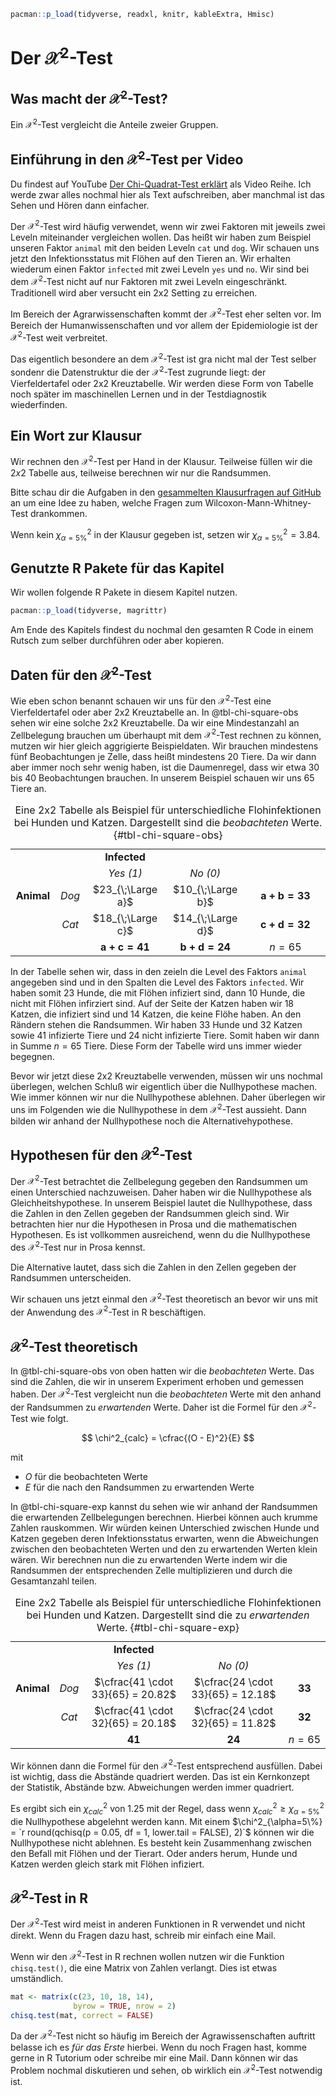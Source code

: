 ```r
pacman::p_load(tidyverse, readxl, knitr, kableExtra, Hmisc)
```

# Der $\mathcal{X}^2$-Test

::: callout-note
## Was macht der $\mathcal{X}^2$-Test?

Ein $\mathcal{X}^2$-Test vergleicht die Anteile zweier Gruppen.
:::

::: callout-tip
## Einführung in den $\mathcal{X}^2$-Test per Video

Du findest auf YouTube [Der Chi-Quadrat-Test erklärt](https://youtu.be/B6YNtxBsK3c) als Video Reihe. Ich werde zwar alles nochmal hier als Text aufschreiben, aber manchmal ist das Sehen und Hören dann einfacher.
:::

Der $\mathcal{X}^2$-Test wird häufig verwendet, wenn wir zwei Faktoren mit jeweils zwei Leveln miteinander vergleichen wollen. Das heißt wir haben zum Beispiel unseren Faktor `animal` mit den beiden Leveln `cat` und `dog`. Wir schauen uns jetzt den Infektionsstatus mit Flöhen auf den Tieren an. Wir erhalten wiederum einen Faktor `infected` mit zwei Leveln `yes` und `no`. Wir sind bei dem $\mathcal{X}^2$-Test nicht auf nur Faktoren mit zwei Leveln eingeschränkt. Traditionell wird aber versucht ein 2x2 Setting zu erreichen.

Im Bereich der Agrarwissenschaften kommt der $\mathcal{X}^2$-Test eher selten vor. Im Bereich der Humanwissenschaften und vor allem der Epidemiologie ist der $\mathcal{X}^2$-Test weit verbreitet.

Das eigentlich besondere an dem $\mathcal{X}^2$-Test ist gra nicht mal der Test selber sondenr die Datenstruktur die der $\mathcal{X}^2$-Test zugrunde liegt: der Vierfeldertafel oder 2x2 Kreuztabelle. Wir werden diese Form von Tabelle noch später im maschinellen Lernen und in der Testdiagnostik wiederfinden.

::: {.callout-caution collapse="true"}
## Ein Wort zur Klausur

Wir rechnen den $\mathcal{X}^2$-Test per Hand in der Klausur. Teilweise füllen wir die $2x2$ Tabelle aus, teilweise berechnen wir nur die Randsummen.

Bitte schau dir die Aufgaben in den [gesammelten Klausurfragen auf GitHub](https://github.com/jkruppa/teaching/tree/main/Klausur) an um eine Idee zu haben, welche Fragen zum Wilcoxon-Mann-Whitney-Test drankommen.

Wenn kein $\chi^2_{\alpha=5\%}$ in der Klausur gegeben ist, setzen wir $\chi^2_{\alpha=5\%} = 3.84$.
:::

## Genutzte R Pakete für das Kapitel

Wir wollen folgende R Pakete in diesem Kapitel nutzen.

```r
pacman::p_load(tidyverse, magrittr)
```

Am Ende des Kapitels findest du nochmal den gesamten R Code in einem Rutsch zum selber durchführen oder aber kopieren.

## Daten für den $\mathcal{X}^2$-Test

Wie eben schon benannt schauen wir uns für den $\mathcal{X}^2$-Test eine Vierfeldertafel oder aber 2x2 Kreuztabelle an. In @tbl-chi-square-obs sehen wir eine solche 2x2 Kreuztabelle. Da wir eine Mindestanzahl an Zellbelegung brauchen um überhaupt mit dem $\mathcal{X}^2$-Test rechnen zu können, mutzen wir hier gleich aggrigierte Beispieldaten. Wir brauchen mindestens fünf Beobachtungen je Zelle, dass heißt mindestens 20 Tiere. Da wir dann aber immer noch sehr wenig haben, ist die Daumenregel, dass wir etwa 30 bis 40 Beobachtungen brauchen. In unserem Beispiel schauen wir uns 65 Tiere an.

|            |       |                     |                     |                     |
|:----------:|:-----:|:-------------------:|:-------------------:|:-------------------:|
|            |       |    **Infected**     |                     |                     |
|            |       |      *Yes (1)*      |      *No (0)*       |                     |
| **Animal** | *Dog* |  $23_{\;\Large a}$  |  $10_{\;\Large b}$  | $\mathbf{a+b = 33}$ |
|            | *Cat* |  $18_{\;\Large c}$  |  $14_{\;\Large d}$  | $\mathbf{c+d = 32}$ |
|            |       | $\mathbf{a+c = 41}$ | $\mathbf{b+d = 24}$ |      $n = 65$       |

: Eine 2x2 Tabelle als Beispiel für unterschiedliche Flohinfektionen bei Hunden und Katzen. Dargestellt sind die *beobachteten* Werte. {#tbl-chi-square-obs}

In der Tabelle sehen wir, dass in den zeieln die Level des Faktors `animal` angegeben sind und in den Spalten die Level des Faktors `infected`. Wir haben somit $23$ Hunde, die mit Flöhen infiziert sind, dann $10$ Hunde, die nicht mit Flöhen infirziert sind. Auf der Seite der Katzen haben wir $18$ Katzen, die infiziert sind und $14$ Katzen, die keine Flöhe haben. An den Rändern stehen die Randsummen. Wir haben $33$ Hunde und $32$ Katzen sowie $41$ infizierte Tiere und $24$ nicht infizierte Tiere. Somit haben wir dann in Summe $n = 65$ Tiere. Diese Form der Tabelle wird uns immer wieder begegnen.

Bevor wir jetzt diese 2x2 Kreuztabelle verwenden, müssen wir uns nochmal überlegen, welchen Schluß wir eigentlich über die Nullhypothese machen. Wie immer können wir nur die Nullhypothese ablehnen. Daher überlegen wir uns im Folgenden wie die Nullhypothese in dem $\mathcal{X}^2$-Test aussieht. Dann bilden wir anhand der Nullhypothese noch die Alternativehypothese.

## Hypothesen für den $\mathcal{X}^2$-Test

Der $\mathcal{X}^2$-Test betrachtet die Zellbelegung gegeben den Randsummen um einen Unterschied nachzuweisen. Daher haben wir die Nullhypothese als Gleichheitshypothese. In unserem Beispiel lautet die Nullhypothese, dass die Zahlen in den Zellen gegeben der Randsummen gleich sind. Wir betrachten hier nur die Hypothesen in Prosa und die mathematischen Hypothesen. Es ist vollkommen ausreichend, wenn du die Nullhypothese des $\mathcal{X}^2$-Test nur in Prosa kennst.

```{=tex}
\begin{align*}
H_0: &\; \mbox{Zellbelegung sind gleichverteilt gegeben der Randsummen}\\
\end{align*}
```
Die Alternative lautet, dass sich die Zahlen in den Zellen gegeben der Randsummen unterscheiden.

```{=tex}
\begin{align*}
H_A: &\; \mbox{Zellbelegung sind nicht gleichverteilt gegeben der Randsummen}\\
\end{align*}
```
Wir schauen uns jetzt einmal den $\mathcal{X}^2$-Test theoretisch an bevor wir uns mit der Anwendung des $\mathcal{X}^2$-Test in R beschäftigen.

## $\mathcal{X}^2$-Test theoretisch

In @tbl-chi-square-obs von oben hatten wir die *beobachteten* Werte. Das sind die Zahlen, die wir in unserem Experiment erhoben und gemessen haben. Der $\mathcal{X}^2$-Test vergleicht nun die *beobachteten* Werte mit den anhand der Randsummen zu *erwartenden* Werte. Daher ist die Formel für den $\mathcal{X}^2$-Test wie folgt.

$$
\chi^2_{calc} = \cfrac{(O - E)^2}{E}
$$

mit

-   $O$ für die beobachteten Werte
-   $E$ für die nach den Randsummen zu erwartenden Werte

In @tbl-chi-square-exp kannst du sehen wie wir anhand der Randsummen die erwartenden Zellbelegungen berechnen. Hierbei können auch krumme Zahlen rauskommen. Wir würden keinen Unterschied zwischen Hunde und Katzen gegeben deren Infektionsstatus erwarten, wenn die Abweichungen zwischen den beobachteten Werten und den zu erwartenden Werten klein wären. Wir berechnen nun die zu erwartenden Werte indem wir die Randsummen der entsprechenden Zelle multiplizieren und durch die Gesamtanzahl teilen.

|            |       |                                   |                                   |               |
|:----------:|:-----:|:---------------------------------:|:---------------------------------:|:-------------:|
|            |       |           **Infected**            |                                   |               |
|            |       |             *Yes (1)*             |             *No (0)*              |               |
| **Animal** | *Dog* | $\cfrac{41 \cdot 33}{65} = 20.82$ | $\cfrac{24 \cdot 33}{65} = 12.18$ | $\mathbf{33}$ |
|            | *Cat* | $\cfrac{41 \cdot 32}{65} = 20.18$ | $\cfrac{24 \cdot 32}{65} = 11.82$ | $\mathbf{32}$ |
|            |       |           $\mathbf{41}$           |           $\mathbf{24}$           |   $n = 65$    |

: Eine 2x2 Tabelle als Beispiel für unterschiedliche Flohinfektionen bei Hunden und Katzen. Dargestellt sind die zu *erwartenden* Werte. {#tbl-chi-square-exp}

Wir können dann die Formel für den $\mathcal{X}^2$-Test entsprechend ausfüllen. Dabei ist wichtig, dass die Abstände quadriert werden. Das ist ein Kernkonzept der Statistik, Abstände bzw. Abweichungen werden immer quadriert.

```{=tex}
\begin{align*} 
\chi^2_{calc} &= \cfrac{(23 - 20.82)^2}{20.82} + \cfrac{(10 - 12.18)^2}{12.18} + \\
&\phantom{=}\;\; \cfrac{(18 - 20.18)^2}{20.18} + \cfrac{(14 - 11.82)^2}{11.82} = 1.25
\end{align*}
```
Es ergibt sich ein $\chi^2_{calc}$ von $1.25$ mit der Regel, dass wenn $\chi^2_{calc} \geq \chi^2_{\alpha=5\%}$ die Nullhypothese abgelehnt werden kann. Mit einem $\chi^2_{\alpha=5\%} = `r round(qchisq(p = 0.05, df = 1, lower.tail = FALSE), 2)`$ können wir die Nullhypothese nicht ablehnen. Es besteht kein Zusammenhang zwischen den Befall mit Flöhen und der Tierart. Oder anders herum, Hunde und Katzen werden gleich stark mit Flöhen infiziert.

## $\mathcal{X}^2$-Test in R

[Der $\mathcal{X}^2$-Test wird meist in anderen Funktionen in R verwendet und nicht direkt. Wenn du Fragen dazu hast, schreib mir einfach eine Mail.]{.aside}

Wenn wir den $\mathcal{X}^2$-Test in R rechnen wollen nutzen wir die Funktion `chisq.test()`, die eine Matrix von Zahlen verlangt. Dies ist etwas umständlich.

```r

mat <- matrix(c(23, 10, 18, 14), 
              byrow = TRUE, nrow = 2)
chisq.test(mat, correct = FALSE)

```

Da der $\mathcal{X}^2$-Test nicht so häufig im Bereich der Agrawissenschaften auftritt belasse ich es *für das Erste* hierbei. Wenn du noch Fragen hast, komme gerne in R Tutorium oder schreibe mir eine Mail. Dann können wir das Problem nochmal diskutieren und sehen, ob wirklich ein $\mathcal{X}^2$-Test notwendig ist.
